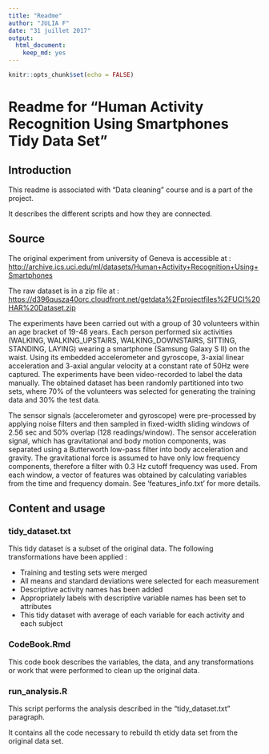 ```yaml
---
title: "Readme"
author: "JULIA F"
date: "31 juillet 2017"
output: 
  html_document:
    keep_md: yes
---
```


```r
knitr::opts_chunk$set(echo = FALSE)
```

# Readme for "Human Activity Recognition Using Smartphones Tidy Data Set"

## Introduction

This readme is associated with "Data cleaning" course and is a part of the project.

It describes the different scripts and how they are connected.

## Source

The original experiment from university of Geneva is accessible at : <http://archive.ics.uci.edu/ml/datasets/Human+Activity+Recognition+Using+Smartphones>

The raw dataset is in a zip file at : <https://d396qusza40orc.cloudfront.net/getdata%2Fprojectfiles%2FUCI%20HAR%20Dataset.zip>

The experiments have been carried out with a group of 30 volunteers within an age bracket of 19-48 years. Each person performed six activities (WALKING, WALKING_UPSTAIRS, WALKING_DOWNSTAIRS, SITTING, STANDING, LAYING) wearing a smartphone (Samsung Galaxy S II) on the waist. Using its embedded accelerometer and gyroscope, 3-axial linear acceleration and 3-axial angular velocity at a constant rate of 50Hz were captured. The experiments have been video-recorded to label the data manually. The obtained dataset has been randomly partitioned into two sets, where 70% of the volunteers was selected for generating the training data and 30% the test data. 

The sensor signals (accelerometer and gyroscope) were pre-processed by applying noise filters and then sampled in fixed-width sliding windows of 2.56 sec and 50% overlap (128 readings/window). The sensor acceleration signal, which has gravitational and body motion components, was separated using a Butterworth low-pass filter into body acceleration and gravity. The gravitational force is assumed to have only low frequency components, therefore a filter with 0.3 Hz cutoff frequency was used. From each window, a vector of features was obtained by calculating variables from the time and frequency domain. See 'features_info.txt' for more details. 

## Content and usage

### tidy_dataset.txt

This tidy dataset is a subset of the original data. The following transformations have been applied :

* Training and testing sets were merged
* All means and standard deviations were selected for each measurement
* Descriptive activity names has been added
* Appropriately labels with descriptive variable names has been set to attributes
* This tidy dataset with average of each variable for each activity and each subject

### CodeBook.Rmd

This code book describes the variables, the data, and any transformations or work that were performed to clean up the original data.

### run_analysis.R

This script performs the analysis described in the "tidy_dataset.txt" paragraph.

It contains all the code necessary to rebuild th etidy data set from the original data set.

